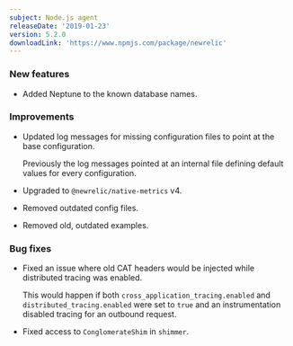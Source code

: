 ```yaml
---
subject: Node.js agent
releaseDate: '2019-01-23'
version: 5.2.0
downloadLink: 'https://www.npmjs.com/package/newrelic'
---
```


### New features

* Added Neptune to the known database names.

### Improvements

* Updated log messages for missing configuration files to point at the base configuration.

  Previously the log messages pointed at an internal file defining default values for every configuration.
* Upgraded to `@newrelic/native-metrics` v4.
* Removed outdated config files.
* Removed old, outdated examples.

### Bug fixes

* Fixed an issue where old CAT headers would be injected while distributed tracing was enabled.

  This would happen if both `cross_application_tracing.enabled` and `distributed_tracing.enabled` were set to `true` and an instrumentation disabled tracing for an outbound request.
* Fixed access to `ConglomerateShim` in `shimmer`.

